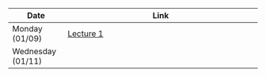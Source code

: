 | Date              | Link                                                                                                                                                                         |
|----------------|--------------------------------------------------------|
| Monday (01/09)    | [Lecture 1](https://ucla.zoom.us/rec/share/1-Jjcrz_nHl73_G69J5Dx24FasvFiJPpcCvwUotWw045soP2MDtEJOCVNNc89apo.FpuNAgd4hmdH6m24?startTime=1673298086000%20Passcode:%20*#H?h13p) |
| Wednesday (01/11) |                                                                                                                                                                              |
